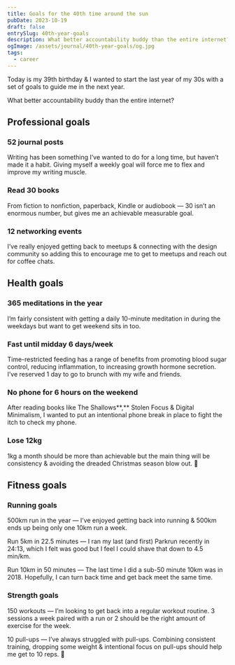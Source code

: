 ```yaml
---
title: Goals for the 40th time around the sun
pubDate: 2023-10-19
draft: false
entrySlug: 40th-year-goals
description: What better accountability buddy than the entire internet?
ogImage: /assets/journal/40th-year-goals/og.jpg
tags:
  - career
---
```


Today is my 39th birthday & I wanted to start the last year of my 30s with a set of goals to guide me in the next year.

What better accountability buddy than the entire internet?

## Professional goals

### 52 journal posts

Writing has been something I’ve wanted to do for a long time, but haven’t made it a habit. Giving myself a weekly goal will force me to flex and improve my writing muscle.

### Read 30 books

From fiction to nonfiction, paperback, Kindle or audiobook — 30 isn’t an enormous number, but gives me an achievable measurable goal.

### 12 networking events

I’ve really enjoyed getting back to meetups & connecting with the design community so adding this to encourage me to get to meetups and reach out for coffee chats.

## Health goals

### 365 meditations in the year

I’m fairly consistent with getting a daily 10-minute meditation in during the weekdays but want to get weekend sits in too.

### Fast until midday 6 days/week

Time-restricted feeding has a range of benefits from promoting blood sugar control, reducing inflammation, to increasing growth hormone secretion. I’ve reserved 1 day to go to brunch with my wife and friends.

### No phone for 6 hours on the weekend

After reading books like The Shallows**,** Stolen Focus & Digital Minimalism, I wanted to put an intentional phone break in place to fight the itch to check my phone.

### Lose 12kg

1kg a month should be more than achievable but the main thing will be consistency & avoiding the dreaded Christmas season blow out. 🎅

## Fitness goals

### Running goals

500km run in the year — I’ve enjoyed getting back into running & 500km ends up being only one 10km run a week.

Run 5km in 22.5 minutes — I ran my last (and first) Parkrun recently in 24:13, which I felt was good but I feel I could shave that down to 4.5 min/km.

Run 10km in 50 minutes — The last time I did a sub-50 minute 10km was in 2018. Hopefully, I can turn back time and get back meet the same time.

### Strength goals

150 workouts — I’m looking to get back into a regular workout routine. 3 sessions a week paired with a run or 2 should be the right amount of exercise for the week.

10 pull-ups — I’ve always struggled with pull-ups. Combining consistent training, dropping some weight & intentional focus on pull-ups should help me get to 10 reps. 🤞

